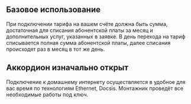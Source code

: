 
## Базовое использование

<Playground>
    <Accordion title="Списание абонентской платы">
        <Paragraph hasMargin={false}>
            При подключении тарифа на вашем счёте должна быть сумма, достаточная для списания абонентской платы
            за месяц и дополнительных услуг, указанных в заявке.
            В день перехода на тариф списывается полная сумма абонентской платы, далее списания происходят раз
            в месяц в тот же день.
        </Paragraph>
    </Accordion>
</Playground>

## Аккордион изначально открыт

<Playground>
    <Accordion
        title="Подключение к интернету"
        isOpened={true}
    >
        <Paragraph hasMargin={false}>
            Подключение к домашнему интернету осуществляется в удобное для вас время по технологиям Ethernet, Docsis.
            Монтажник проведёт все необходимые работы под ключ.
        </Paragraph>
    </Accordion>
</Playground>
